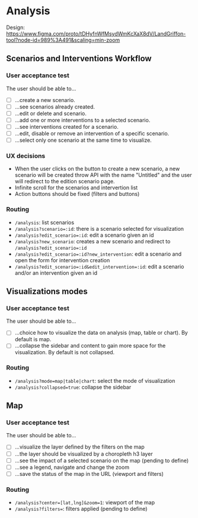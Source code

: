 
<Meta title="Docs/Analysis" />

# Analysis

Design: https://www.figma.com/proto/tDHyfnWfMsydWmKcXaX8dV/LandGriffon-tool?node-id=989%3A491&scaling=min-zoom

## Scenarios and Interventions Workflow

### User acceptance test

The user should be able to...

- [ ] ...create a new scenario.
- [ ] ...see scenarios already created.
- [ ] ...edit or delete and scenario.
- [ ] ...add one or more interventions to a selected scenario.
- [ ] ...see interventions created for a scenario.
- [ ] ...edit, disable or remove an intervention of a specific scenario.
- [ ] ...select only one scenario at the same time to visualize.

### UX decisions

* When the user clicks on the button to create a new scenario, a new scenario will be created throw API with the name "Untitled" and the user will redirect to the edition scenario page.
* Infinite scroll for the scenarios and intervertion list
* Action buttons should be fixed (filters and buttons)

### Routing

* `/analysis`: list scenarios
* `/analysis?scenario=:id`: there is a scenario selected for visualization
* `/analysis?edit_scenario=:id`: edit a scenario given an id
* `/analysis?new_scenario`: creates a new scenario and redirect to `/analysis?edit_scenario=:id`
* `/analysis?edit_scenario=:id?new_intervention`: edit a scenario and open the form for intervention creation
* `/analysis?edit_scenario=:id&edit_intervention=:id`: edit a scenario and/or an intervention given an id

## Visualizations modes

### User acceptance test

The user should be able to...

- [ ] ...choice how to visualize the data on analysis (map, table or chart). By default is map.
- [ ] ...collapse the sidebar and content to gain more space for the visualization. By default is not collapsed.

### Routing

* `/analysis?mode=map|table|chart`: select the mode of visualization
* `/analysis?collapsed=true`: collapse the sidebar

## Map

### User acceptance test

The user should be able to...

- [ ] ...visualize the layer defined by the filters on the map
- [ ] ...the layer should be visualized by a choropleth h3 layer
- [ ] ...see the impact of a selected scenario on the map (pending to define)
- [ ] ...see a legend, navigate and change the zoom
- [ ] ...save the status of the map in the URL (viewport and filters)

### Routing

* `/analysis?center=[lat,lng]&zoom=1`: viewport of the map
* `/analysis?filters=`: filters applied (pending to define)
